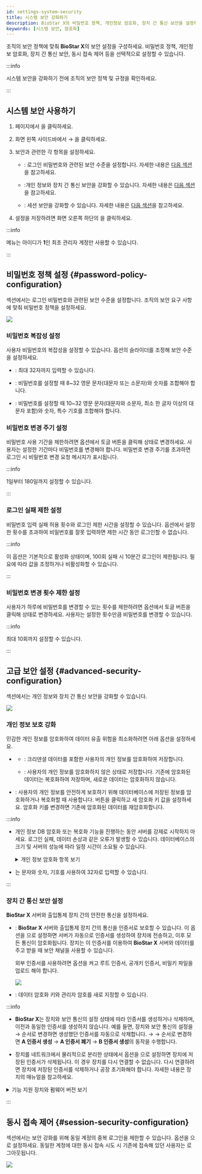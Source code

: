 ```yaml
---
id: settings-system-security
title: 시스템 보안 강화하기
description: BioStar X의 비밀번호 정책, 개인정보 암호화, 장치 간 통신 보안을 설정하여 시스템 보안을 강화하세요.
keywords: [시스템 보안, 암호화]
---
```


조직의 보안 정책에 맞춰 **BioStar X**의 보안 설정을 구성하세요. 비밀번호 정책, 개인정보 암호화, 장치 간 통신 보안, 동시 접속 제어 등을 선택적으로 설정할 수 있습니다.

:::info

시스템 보안을 강화하기 전에 조직의 보안 정책 및 규정을 확인하세요.

:::

## 시스템 보안 사용하기

1. <Cmd sid='shell.header.launcher' /> 페이지에서 <Cmd sid='shell.header.setting' />을 클릭하세요.

1. 화면 왼쪽 사이드바에서 <Cmd sid='setting.menu.system.root' /> → <Cmd sid="setting.systemSecurity" product='2' />을 클릭하세요.

1. 보안과 관련한 각 항목을 설정하세요.

    * <Cmd sid='setting.systemSecurity.loginPassword' product='2' />: 로그인 비밀번호와 관련된 보안 수준을 설정합니다. 자세한 내용은 [다음 섹션](#password-policy-configuration)을 참고하세요.

    * <Cmd sid='setting.server.secure.comm.title' product='2' />:개인 정보와 장치 간 통신 보안을 강화할 수 있습니다. 자세한 내용은 [다음 섹션](#advanced-security-configuration)을 참고하세요.

    * <Cmd sid='setting.systemSecurity.sessionSecurity' product='2' />: 세션 보안을 강화할 수 있습니다. 자세한 내용은 [다음 섹션](#session-security-configuration)을 참고하세요.

1. 설정을 저장하려면 화면 오른쪽 하단의 <Cmd sid="button.apply" product='2' />을 클릭하세요.

:::info

<Cmd sid="setting.server.secure.comm.title" product='2' /> 메뉴는 아이디가 **1**인 최초 관리자 계정만 사용할 수 있습니다.

:::


## 비밀번호 정책 설정 {#password-policy-configuration}

<Cmd sid='setting.systemSecurity.loginPassword' product='2' /> 섹션에서는 로그인 비밀번호와 관련된 보안 수준을 설정합니다. 조직의 보안 요구 사항에 맞춰 비밀번호 정책을 설정하세요.

<Image src='/img/biostarx-settings-system-security-password.png' className='none' />

### 비밀번호 복잡성 설정

사용자 비밀번호의 복잡성을 설정할 수 있습니다. <Cmd sid="setting.server.passwordLevel" product='2' /> 옵션의 슬라이더를 조정해 보안 수준을 설정하세요.

* <Cmd sid="setting.server.passwordLevelDefault" product='2' />: 최대 32자까지 입력할 수 있습니다.

* <Cmd sid="setting.server.passwordLevelMedium" product='2' />: 비밀번호를 설정할 때 8\~32 영문 문자(대문자 또는 소문자)와 숫자를 조합해야 합니다.

* <Cmd sid="setting.server.passwordLevelStrong" product='2' />: 비밀번호를 설정할 때 10\~32 영문 문자(대문자와 소문자, 최소 한 글자 이상의 대문자 포함)와 숫자, 특수 기호를 조합해야 합니다.


### 비밀번호 변경 주기 설정

비밀번호 사용 기간을 제한하려면  <Cmd sid="setting.systemSecurity.passwordUpdateCycle" product='2' /> 옵션에서 토글 버튼을 클릭해 <Cmd sid="common.active" product='2' /> 상태로 변경하세요. 사용자는 설정한 기간마다 비밀번호를 변경해야 합니다. 비밀번호 변경 주기를 초과하면 로그인 시 비밀번호 변경 요청 메시지가 표시됩니다.

:::info

1일부터 180일까지 설정할 수 있습니다.

:::

### 로그인 실패 제한 설정

비밀번호 입력 실패 허용 횟수와 로그인 제한 시간을 설정할 수 있습니다. <Cmd sid="setting.systemSecurity.allowLoginFailed" product='2' /> 옵션에서 설정한 횟수를 초과하여 비밀번호를 잘못 입력하면 제한 시간 동안 로그인할 수 없습니다.

:::info

이 옵션은 기본적으로 활성화 상태이며, 100회 실패 시 10분간 로그인이 제한됩니다. 필요에 따라 값을 조정하거나 비활성화할 수 있습니다.

:::

### 비밀번호 변경 횟수 제한 설정

사용자가 하루에 비밀번호를 변경할 수 있는 횟수를 제한하려면 <Cmd sid="setting.systemSecurity.allowPasswordChange" product='2' /> 옵션에서 토글 버튼을 클릭해 <Cmd sid="common.active" product='2' /> 상태로 변경하세요. 사용자는 설정한 횟수만큼 비밀번호를 변경할 수 있습니다.

:::info

최대 10회까지 설정할 수 있습니다.

:::


## 고급 보안 설정 {#advanced-security-configuration}

<Cmd sid='setting.server.secure.comm.title' product='2' /> 섹션에서는 개인 정보와 장치 간 통신 보안을 강화할 수 있습니다.

<Image src='/img/biostarx-settings-system-security-advanced.png' className='none' />

### 개인 정보 보호 강화

민감한 개인 정보를 암호화하여 데이터 유출 위험을 최소화하려면 아래 옵션을 설정하세요.

* <Cmd sid="setting.sever.secure.comm.encrypt.db" product='2' />

  * <Cmd sid="common.use" product='2' />: 크리덴셜 데이터를 포함한 사용자의 개인 정보를 암호화하여 저장합니다. 
  
  * <Cmd sid="common.notUse" product='2' />: 사용자의 개인 정보를 암호화하지 않은 상태로 저장합니다. 기존에 암호화된 데이터는 복호화하여 저장하며, 새로운 데이터는 암호화하지 않습니다.

* <Cmd sid="setting.server.secure.comm.encryption_key_db" product='2' />: 사용자의 개인 정보를 안전하게 보호하기 위해 데이터베이스에 저장된 정보를 암호화하거나 복호화할 때 사용합니다. <Cmd sid="setting.server.secure.comm.key_change" product='2' /> 버튼을 클릭하고 새 암호화 키 값을 설정하세요. 암호화 키를 변경하면 기존에 암호화된 데이터를 재암호화합니다.

:::info

* 개인 정보 DB 암호화 또는 복호화 기능을 진행하는 동안 서버를 강제로 시작하지 마세요. 로그인 실패, 데이터 손상과 같은 오류가 발생할 수 있습니다. 데이터베이스의 크기 및 서버의 성능에 따라 일정 시간이 소요될 수 있습니다.

  <details>
  <summary>개인 정보 암호화 항목 보기</summary>

  * 프로필 이미지

  * 사용자 ID

  * 이름

  * 전화번호

  * 사용자 IP

  * 보낸 사람 및 받는 사람의 이메일 정보

  * 로그인 ID

  * 로그인 암호

  * 얼굴 템플릿

  * 지문 템플릿

  * 카드 ID

  * 스마트 카드 레이아웃 키

  * 사용자 및 방문자에 대한 커스텀 정보

  * 이미지 로그 파일

  </details>

* <Cmd sid="setting.server.secure.comm.encryption_key_db" product='2' />는 문자와 숫자, 기호를 사용하여 32자로 입력할 수 있습니다.

:::

### 장치 간 통신 보안 설정

**BioStar X** 서버와 출입통제 장치 간의 안전한 통신을 설정하세요.

* <Cmd sid="setting.sever.secure.comm.menu" product='2' />: **BioStar X** 서버와 출입통제 장치 간의 통신을 인증서로 보호할 수 있습니다. 이 옵션을 <Cmd sid="common.use" product='2' />으로 설정하면 서버가 자동으로 인증서를 생성하여 장치에 전송하고, 이후 모든 통신이 암호화됩니다. 장치는 이 인증서를 이용하여 **BioStar X** 서버와 데이터를 주고 받을 때 보안 채널을 사용할 수 있습니다. 

  외부 인증서를 사용하려면 <Cmd sid='setting.sever.secure.comm.extcert.menu' product='2' /> 옵션을 켜고 루트 인증서, 공개키 인증서, 비밀키 파일을 업로드 해야 합니다.

  <Image src='/img/biostarx-settings-system-security-advanced-with-device.png' />
  
* <Cmd sid="setting.server.secure.comm.data_encryption" product='2' />: 데이터 암호화 키와 관리자 암호를 새로 지정할 수 있습니다. 

:::info

* **BioStar X**는 장치와 보안 통신의 설정 상태에 따라 인증서를 생성하거나 삭제하며, 이전과 동일한 인증서를 생성하지 않습니다. 예를 들면, 장치와 보안 통신의 설정을 <Cmd sid="common.use" product='2' /> → <Cmd sid="common.notUse" product='2' /> 순서로 변경하면 생성했던 인증서를 자동으로 삭제합니다. <Cmd sid="common.use" product='2' /> → <Cmd sid="common.notUse" product='2' /> → <Cmd sid="common.use" product='2' /> 순서로 변경하면 **A 인증서 생성** → **A 인증서 폐기** → **B 인증서 생성**의 동작을 수행합니다.

* 장치를 네트워크에서 물리적으로 분리한 상태에서 <Cmd sid="setting.sever.secure.comm.menu" product='2' /> 옵션을 <Cmd sid="common.notUse" product='2' />으로 설정하면 장치에 저장된 인증서가 삭제됩니다. 이 경우 장치를 다시 연결할 수 없습니다. 다시 연결하려면 장치에 저장된 인증서를 삭제하거나 공장 초기화해야 합니다. 자세한 내용은 장치의 매뉴얼을 참고하세요.

<details>
<summary><Cmd sid="setting.sever.secure.comm.menu" product='2' /> 기능 지원 장치와 펌웨어 버전 보기</summary>

* FaceStation 2 펌웨어 1.1.0 이상

* BioStation A2 펌웨어 1.5.0 이상

* BioStation 2 펌웨어 1.6.0 이상

* BioStation L2 펌웨어 1.3.0 이상

* BioLite N2 펌웨어 1.0.0 이상

* BioEntry P2 펌웨어 1.1.0 이상

* BioEntry W2 펌웨어 1.2.0 이상

* FaceLite 펌웨어 1.0.0 이상

* XPass 2 펌웨어 1.0.0 이상

* CoreStation 펌웨어 1.1.0 이상

* X-Station 2 펌웨어 1.0.0 이상

* BioStation 3 펌웨어 1.0.0 이상 

</details>

:::

## 동시 접속 제어 {#session-security-configuration}

<Cmd sid='setting.systemSecurity.sessionSecurity' product='2' /> 섹션에서는 보안 강화를 위해 동일 계정의 중복 로그인을 제한할 수 있습니다. <Cmd sid="setting.systemSecurity.useSimultaneousConnection" product='2' /> 옵션을 <Cmd sid="common.inactive" product='2' />으로 설정하세요. 동일한 계정에 대한 동시 접속 시도 시 기존에 접속해 있던 사용자는 로그아웃됩니다.

<Image src='/img/biostarx-settings-system-security-session.png' className='none' />
